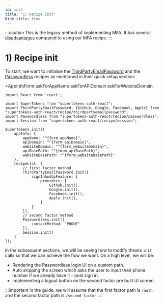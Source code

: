 ```yaml
---
id: init
title: "1) Recipe init"
hide_title: true
---
```



:::caution
This is the legacy method of implementing MFA. It has several [disadvantages](../legacy-vs-new) compared to using our MFA recipe.
:::

# 1) Recipe init

To start, we want to initialise the [ThirdPartyEmailPassword](https://supertokens.com/docs/thirdpartyemailpassword/quick-setup/frontend) and the [Passwordless](https://supertokens.com/docs/passwordless/quick-setup/frontend) recipes as mentioned in their quick setup section:

<AppInfoForm
    askForAppName
    askForAPIDomain
    askForWebsiteDomain
>

```tsx
import React from 'react';

import SuperTokens from "supertokens-auth-react";
import ThirdPartyEmailPassword, {Github, Google, Facebook, Apple} from "supertokens-auth-react/recipe/thirdpartyemailpassword";
import Passwordless from "supertokens-auth-react/recipe/passwordless";
import Session from "supertokens-auth-react/recipe/session";

SuperTokens.init({
    appInfo: {
        appName: "^{form_appName}",
        apiDomain: "^{form_apiDomain}",
        websiteDomain: "^{form_websiteDomain}",
        apiBasePath: "^{form_apiBasePath}",
        websiteBasePath: "^{form_websiteBasePath}"
    },
    recipeList: [
        // first factor method
        ThirdPartyEmailPassword.init({
            signInAndUpFeature: {
                providers: [
                    Github.init(),
                    Google.init(),
                    Facebook.init(),
                    Apple.init(),
                ]
            }
        }),
        // second factor method
        Passwordless.init({
            contactMethod: "PHONE"
        }),
        Session.init()
    ]
});
```

</AppInfoForm>

In the subsequent sections, we will be seeing how to modify theses `init` calls so that we can achieve the flow we want. On a high level, we will be:
- Rendering the Passwordless login UI on a custom path.
- Auto skipping the screen which asks the user to input their phone number if we already have it - post sign in.
- Implementing a logout button on the second factor pre built UI screen.

:::important
In the guide, we will assume that the first factor path is `/auth`, and the second factor path is `/second-factor`.
:::